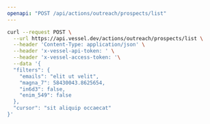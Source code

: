 ```yaml
---
openapi: "POST /api/actions/outreach/prospects/list"
---
```


<RequestExample>

```bash Request
curl --request POST \
  --url https://api.vessel.dev/actions/outreach/prospects/list \
  --header 'Content-Type: application/json' \
  --header 'x-vessel-api-token: ' \
  --header 'x-vessel-access-token: '\
  --data '{
  "filters": {
    "emails": "elit ut velit",
    "magna_7": 58430043.8625654,
    "in6d3": false,
    "enim_549": false
  },
  "cursor": "sit aliquip occaecat"
}'
```

</RequestExample>
